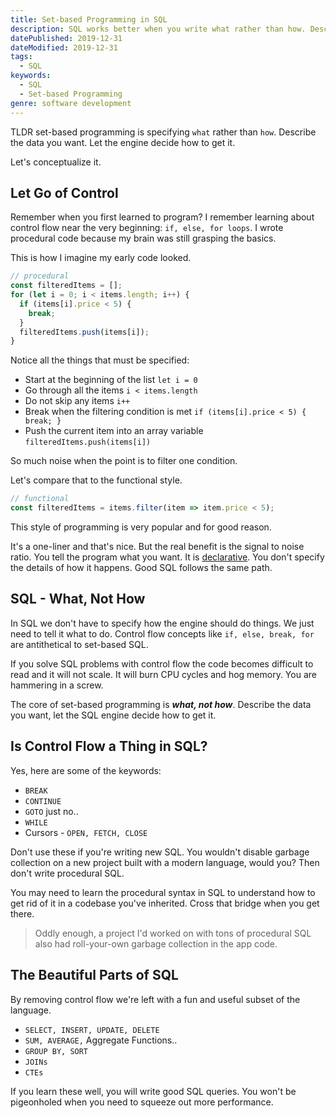 ```yaml
---
title: Set-based Programming in SQL
description: SQL works better when you write what rather than how. Describe the data you want. Let the engine decide how to get it.
datePublished: 2019-12-31
dateModified: 2019-12-31
tags:
  - SQL
keywords:
  - SQL
  - Set-based Programming
genre: software development
---
```


TLDR set-based programming is specifying `what` rather than `how`. Describe the data you want. Let the engine decide how to get it.

Let's conceptualize it.

## Let Go of Control

Remember when you first learned to program? I remember learning about control flow near the very beginning: `if, else, for loops`. I wrote procedural code because my brain was still grasping the basics.

This is how I imagine my early code looked.

```js
// procedural
const filteredItems = [];
for (let i = 0; i < items.length; i++) {
  if (items[i].price < 5) {
    break;
  }
  filteredItems.push(items[i]);
}
```

Notice all the things that must be specified:

- Start at the beginning of the list `let i = 0`
- Go through all the items `i < items.length`
- Do not skip any items `i++`
- Break when the filtering condition is met `if (items[i].price < 5) { break; }`
- Push the current item into an array variable `filteredItems.push(items[i])`

So much noise when the point is to filter one condition.

Let's compare that to the functional style.

```js
// functional
const filteredItems = items.filter(item => item.price < 5);
```

This style of programming is very popular and for good reason.

It's a one-liner and that's nice. But the real benefit is the signal to noise ratio. You tell the program what you want. It is [declarative](https://en.wikipedia.org/wiki/Declarative_programming). You don't specify the details of how it happens. Good SQL follows the same path.

## SQL - What, Not How

In SQL we don't have to specify how the engine should do things. We just need to tell it what to do. Control flow concepts like `if, else, break, for` are antithetical to set-based SQL.

If you solve SQL problems with control flow the code becomes difficult to read and it will not scale. It will burn CPU cycles and hog memory. You are hammering in a screw.

The core of set-based programming is **_what, not how_**. Describe the data you want, let the SQL engine decide how to get it.

## Is Control Flow a Thing in SQL?

Yes, here are some of the keywords:

- `BREAK`
- `CONTINUE`
- `GOTO` just no..
- `WHILE`
- Cursors - `OPEN, FETCH, CLOSE`

Don't use these if you're writing new SQL. You wouldn't disable garbage collection on a new project built with a modern language, would you? Then don't write procedural SQL.

You may need to learn the procedural syntax in SQL to understand how to get rid of it in a codebase you've inherited. Cross that bridge when you get there.

> Oddly enough, a project I'd worked on with tons of procedural SQL also had roll-your-own garbage collection in the app code.

## The Beautiful Parts of SQL

By removing control flow we're left with a fun and useful subset of the language.

- `SELECT, INSERT, UPDATE, DELETE`
- `SUM, AVERAGE,` Aggregate Functions..
- `GROUP BY, SORT`
- `JOINs`
- `CTEs`

If you learn these well, you will write good SQL queries. You won't be pigeonholed when you need to squeeze out more performance.
